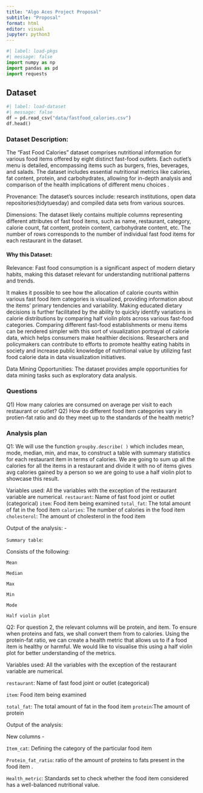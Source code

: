 ```yaml
---
title: "Algo Aces Project Proposal"
subtitle: "Proposal"
format: html
editor: visual
jupyter: python3
---
```


```python
#| label: load-pkgs
#| message: false
import numpy as np
import pandas as pd
import requests
```

## Dataset

```python
#| label: load-dataset
#| message: false
df = pd.read_csv("data/fastfood_calories.csv")
df.head()


```

### Dataset Description:

The "Fast Food Calories" dataset comprises nutritional information for various food items offered by eight distinct fast-food outlets. Each outlet's menu is detailed, encompassing items such as burgers, fries, beverages, and salads. The dataset includes essential nutritional metrics like calories, fat content, protein, and carbohydrates, allowing for in-depth analysis and comparison of the health implications of different menu choices .

Provenance: The dataset's sources include: research institutions, open data repositories(tidytuesday) and compiled data sets from various sources.

Dimensions: The dataset likely contains multiple columns representing different attributes of fast food items, such as name, restaurant, category, calorie count, fat content, protein content, carbohydrate content, etc. The number of rows corresponds to the number of individual fast food items for each restaurant in the dataset.

#### **Why this Dataset:**

Relevance: Fast food consumption is a significant aspect of modern dietary habits, making this dataset relevant for understanding nutritional patterns and trends.

It makes it possible to see how the allocation of calorie counts within various fast food item categories is visualized, providing information about the items' primary tendencies and variability. Making educated dietary decisions is further facilitated by the ability to quickly identify variations in calorie distributions by comparing half violin plots across various fast-food categories. Comparing different fast-food establishments or menu items can be rendered simpler with this sort of visualization portrayal of calorie data, which helps consumers make healthier decisions. Researchers and policymakers can contribute to efforts to promote healthy eating habits in society and increase public knowledge of nutritional value by utilizing fast food calorie data in data visualization initiatives.

Data Mining Opportunities: The dataset provides ample opportunities for data mining tasks such as exploratory data analysis.

### Questions

Q1) How many calories are consumed on average per visit to each restaurant or outlet? Q2) How do different food item categories vary in protien-fat ratio and do they meet up to the standards of the health metric?

### Analysis plan

Q1: We will use the function `groupby.describe( )` which includes mean, mode, median, min, and max, to construct a table with summary statistics for each restaurant item in terms of calories. We are going to sum up all the calories for all the items in a restaurant and divide it with no of items gives avg calories gained by a person so we are going to use a half violin plot to showcase this result.

Variables used: All the variables with the exception of the restaurant variable are numerical. `restaurant`: Name of fast food joint or outlet (categorical) `item`: Food item being examined `total_fat`: The total amount of fat in the food item `calories`: The number of calories in the food item `cholesterol`: The amount of cholesterol in the food item

Output of the analysis: -

`Summary table`:

Consists of the following:

`Mean`

`Median`

`Max`

`Min`

`Mode`

`Half violin plot`

Q2: For question 2, the relevant columns will be protein, and item. To ensure when proteins and fats, we shall convert them from to calories. Using the protein-fat ratio, we can create a health metric that allows us to if a food item is healthy or harmful. We would like to visualise this using a half violin plot for better understanding of the metrics.

Variables used: All the variables with the exception of the restaurant variable are numerical.

`restaurant`: Name of fast food joint or outlet (categorical)

`item`: Food item being examined

`total_fat`: The total amount of fat in the food item `protein`:The amount of protein

Output of the analysis:

New columns -

`Item_cat`: Defining the category of the particular food item

`Protein_fat_ratio`: ratio of the amount of proteins to fats present in the food item .

`Health_metric`: Standards set to check whether the food item considered has a well-balanced nutritional value.
